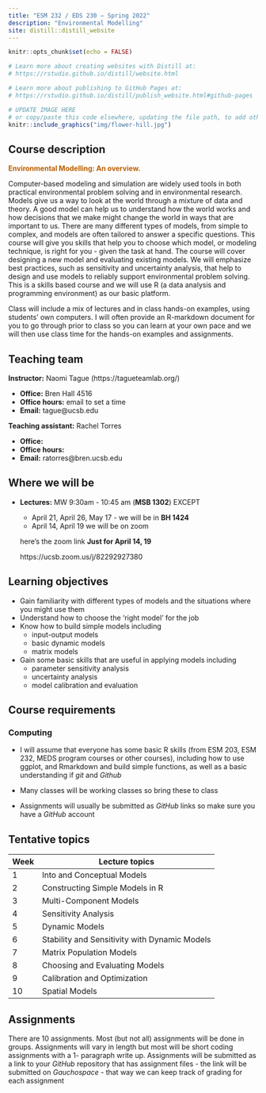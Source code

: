 ```yaml
---
title: "ESM 232 / EDS 230 – Spring 2022"
description: "Environmental Modelling"
site: distill::distill_website
---
```


```r
knitr::opts_chunk$set(echo = FALSE)

# Learn more about creating websites with Distill at:
# https://rstudio.github.io/distill/website.html

# Learn more about publishing to GitHub Pages at:
# https://rstudio.github.io/distill/publish_website.html#github-pages

```

```r

# UPDATE IMAGE HERE 
# or copy/paste this code elsewhere, updating the file path, to add other images to your site!
knitr::include_graphics("img/flower-hill.jpg")
```


## Course description

<p style="color: #ba5e00"><b> Environmental Modelling: An overview.</p></b>

Computer-based modeling and simulation are widely used tools in both practical environmental problem solving and in environmental research. Models give us a way to look at the world through a mixture of data and theory. A good model can help us to understand how the world works and how decisions that we make might change the world in ways that are important to us. There are many different types of models, from simple to complex, and models are often tailored to answer a specific questions. This course will give you skills that help you to choose which model, or modeling technique, is right for you - given the task at hand. The course will cover designing a new model and evaluating existing models. We will emphasize best practices, such as sensitivity and uncertainty analysis, that help to design and use models to reliably support environmental problem solving. This is a skills based course and we will use R (a data analysis and programming environment) as our basic platform. 

Class will include a mix of lectures and in class hands-on examples, using students’ own computers. I will often provide an R-markdown document for you to go through prior to class so you can learn at your own pace and we will then use class time for the hands-on examples and assignments.



## Teaching team

**Instructor:** Naomi Tague 
(https://tagueteamlab.org/)

-   **Office:** Bren Hall 4516
-   **Office hours:** email to set a time
-   **Email:** tague@ucsb.edu

**Teaching assistant:** Rachel Torres 

-   **Office:** 
-   **Office hours:** 
-   **Email:** ratorres@bren.ucsb.edu


## Where we will be

-   **Lectures:** MW 9:30am - 10:45 am (**MSB 1302**)  EXCEPT

    -  April 21, April 26, May 17 - we will be in **BH 1424**
    -  April 14, April 19 we will be on zoom
    
    here's the zoom link **Just for April 14, 19**
    
    https://ucsb.zoom.us/j/82292927380
    

## Learning objectives

 - Gain familiarity with different types of models and the situations where you might use them
 - Understand how to choose the 'right model' for the job
 - Know how to build simple models including
      - input-output models
      - basic dynamic models 
      - matrix models
  - Gain some basic skills that are useful in applying models including
      - parameter sensitivity analysis
      - uncertainty analysis
      - model calibration and evaluation
      


## Course requirements

### Computing

-   I will assume that everyone has some basic R skills (from ESM 203, ESM 232, MEDS program courses or other courses), including how to use ggplot, and Rmarkdown and build simple functions, as well as a basic understanding if *git* and *Github*

-   Many classes will be working classes so bring these to class

-   Assignments will usually be submitted as *GitHub* links so make sure you have a *GitHub* account 


## Tentative topics

| Week | Lecture topics | 
|------|----------------|
| 1    | Into and Conceptual Models         | 
| 2    | Constructing Simple Models in R         | 
| 3    | Multi-Component Models       | 
| 4    | Sensitivity Analysis     | 
| 5    | Dynamic Models        | 
| 6    | Stability and Sensitivity with Dynamic Models         |    
| 7    | Matrix Population Models         | 
| 8    | Choosing and Evaluating Models        | 
| 9    | Calibration and Optimization        | 
| 10   | Spatial Models        | 

## Assignments

There are 10 assignments. Most (but not all) assignments will be done in groups. Assignments will vary in length but most will be short coding assignments with a 1- paragraph write up. Assignments will be submitted as a link to your *GitHub* repository that has assignment files  - the link will be submitted on *Gauchospace* - that way we can keep track of grading for each assignment


